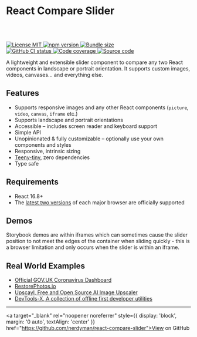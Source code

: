 
<Meta title="Docs/Introduction" />

<div style={{ maxWidth: '42rem', margin: '0 auto' }}>

  <div style={{ textAlign: 'center' }}>

# React Compare Slider

```js codesandbox=react-compare-slider-simple-example-9si6l?entry=/src/App.jsx&overrideEntry=false
```

<br />
<br />

<div style={{ display: 'flex', gap: '0.5rem', justifyContent: 'center', marginBottom: '0.5rem' }}>
  <a href="https://github.com/nerdyman/react-compare-slider/blob/main/LICENSE">
    <img alt="License MIT" src="https://img.shields.io/npm/l/react-compare-slider.svg" />
  </a>
  <a href="https://npmjs.com/package/react-compare-slider">
    <img alt="npm version" src="https://img.shields.io/npm/v/react-compare-slider.svg" />
  </a>
  <a href="https://bundlephobia.com/result?p=react-compare-slider">
    <img alt="Bundle size" src="https://img.shields.io/bundlephobia/minzip/react-compare-slider.svg" />
  </a>
</div>

<div style={{ display: 'flex', gap: '0.5rem', justifyContent: 'center' }}>
  <a href="https://github.com/nerdyman/react-compare-slider/actions?query=workflow%3Abuild">
    <img alt="GitHub CI status" src="https://img.shields.io/github/actions/workflow/status/nerdyman/react-compare-slider/ci.yml" />
  </a>
  <a href="https://codecov.io/github/nerdyman/react-compare-slider" > 
    <img alt="Code coverage" src="https://img.shields.io/codecov/c/github/nerdyman/react-compare-slider?token=yhvFTuC7bh" />
  </a>
  <a href="https://github.com/nerdyman/react-compare-slider">
    <img  alt="Source code" src="https://img.shields.io/badge/🐙-source-blue.svg" />
  </a>
</div>

A lightweight and extensible slider component to compare any two React components in landscape or portrait orientation. 
It supports custom images, videos, canvases... and everything else. 

</div>

## Features

- Supports responsive images and any other React components (`picture`, `video`, `canvas`, `iframe` etc.)
- Supports landscape and portrait orientations
- Accessible &ndash; includes screen reader and keyboard support
- Simple API
- Unopinionated & fully customizable &ndash; optionally use your own components and styles
- Responsive, intrinsic sizing
- [Teeny-tiny](https://bundlephobia.com/result?p=react-compare-slider), zero dependencies
- Type safe

## Requirements

- React 16.8+
- The [latest two versions](https://github.com/nerdyman/react-compare-slider/blob/main/package.json#L55) of each major browser are officially supported

## Demos

Storybook demos are within iframes which can sometimes cause the slider position to not 
meet the edges of the container when sliding quickly - this is a browser limitation and 
only occurs when the slider is within an iframe.

## Real World Examples

- [Official GOV.UK Coronavirus Dashboard](https://coronavirus.data.gov.uk/details/interactive-map/vaccinations#vaccinations-map-container)
- [RestorePhotos.io](https://www.restorephotos.io/restore)
- [Upscayl, Free and Open Source AI Image Upscaler](https://github.com/upscayl/upscayl#free-and-open-source-ai-image-upscaler)
- [DevTools-X, A collection of offline first developer utilities](https://github.com/fosslife/devtools-x)

---

<a target="_blank" rel="noopener noreferrer" style={{ display: 'block', margin: '0 auto', textAlign: 'center' }} href="https://github.com/nerdyman/react-compare-slider">View on GitHub</a>

</div>
